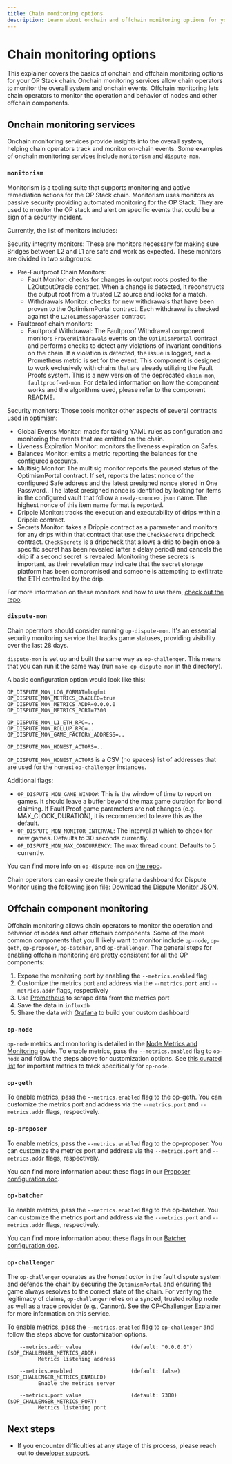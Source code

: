 ```yaml
---
title: Chain monitoring options
description: Learn about onchain and offchain monitoring options for your OP Stack chain.
---
```



# Chain monitoring options

This explainer covers the basics of onchain and offchain monitoring options for your OP Stack chain. Onchain monitoring services allow chain operators to monitor the overall system and onchain events.
Offchain monitoring lets chain operators to monitor the operation and behavior of nodes and other offchain components.

## Onchain monitoring services

Onchain monitoring services provide insights into the overall system, helping chain operators track and monitor on-chain events. Some examples of onchain monitoring services include `monitorism` and `dispute-mon`.

### `monitorism`

Monitorism is a tooling suite that supports monitoring and active remediation actions for the OP Stack chain. Monitorism uses monitors as passive security providing automated monitoring for the OP Stack. They are used to monitor the OP stack and alert on specific events that could be a sign of a security incident.

Currently, the list of monitors includes:

Security integrity monitors: These are monitors necessary for making sure Bridges between L2 and L1 are safe and work as expected. These monitors are divided in two subgroups:

*   Pre-Faultproof Chain Monitors:
    *   Fault Monitor: checks for changes in output roots posted to the L2OutputOracle contract. When a change is detected, it reconstructs the output root from a trusted L2 source and looks for a match.
    *   Withdrawals Monitor: checks for new withdrawals that have been proven to the OptimismPortal contract. Each withdrawal is checked against the `L2ToL1MessagePasser` contract.
*   Faultproof chain monitors:
    *   Faultproof Withdrawal: The Faultproof Withdrawal component monitors `ProvenWithdrawals` events on the `OptimismPortal` contract and performs checks to detect any violations of invariant conditions on the chain. If a violation is detected, the issue is logged, and a Prometheus metric is set for the event. This component is designed to work exclusively with chains that are already utilizing the Fault Proofs system. This is a new version of the deprecated `chain-mon`,  `faultproof-wd-mon`. For detailed information on how the component works and the algorithms used, please refer to the component README.

Security monitors: Those tools monitor other aspects of several contracts used in optimism:

*   Global Events Monitor: made for taking YAML rules as configuration and monitoring the events that are emitted on the chain.
*   Liveness Expiration Monitor: monitors the liveness expiration on Safes.
*   Balances Monitor: emits a metric reporting the balances for the configured accounts.
*   Multisig Monitor: The multisig monitor reports the paused status of the OptimismPortal contract. If set, reports the latest nonce of the configured Safe address and the latest presigned nonce stored in One Password.. The latest presigned nonce is identified by looking for items in the configured vault that follow a `ready-<nonce>.json` name. The highest nonce of this item name format is reported.
*   Drippie Monitor: tracks the execution and executability of drips within a Drippie contract.
*   Secrets Monitor: takes a Drippie contract as a parameter and monitors for any drips within that contract that use the `CheckSecrets` dripcheck contract. `CheckSecrets` is a dripcheck that allows a drip to begin once a specific secret has been revealed (after a delay period) and cancels the drip if a second secret is revealed. Monitoring these secrets is important, as their revelation may indicate that the secret storage platform has been compromised and someone is attempting to exfiltrate the ETH controlled by the drip.

For more information on these monitors and how to use them, [check out the repo](https://github.com/ethereum-optimism/monitorism?tab=readme-ov-file#monitorism).

### `dispute-mon`

Chain operators should consider running `op-dispute-mon`. It's an essential security monitoring service that tracks game statuses, providing visibility over the last 28 days.

`dispute-mon` is set up and built the same way as `op-challenger`. This means that you can run it the same way (run `make op-dispute-mon` in the directory).

A basic configuration option would look like this:

```
OP_DISPUTE_MON_LOG_FORMAT=logfmt
OP_DISPUTE_MON_METRICS_ENABLED=true
OP_DISPUTE_MON_METRICS_ADDR=0.0.0.0
OP_DISPUTE_MON_METRICS_PORT=7300

OP_DISPUTE_MON_L1_ETH_RPC=..
OP_DISPUTE_MON_ROLLUP_RPC=..
OP_DISPUTE_MON_GAME_FACTORY_ADDRESS=..

OP_DISPUTE_MON_HONEST_ACTORS=..
```

`OP_DISPUTE_MON_HONEST_ACTORS` is a CSV (no spaces) list of addresses that are used for the honest `op-challenger` instances.

Additional flags:

*   `OP_DISPUTE_MON_GAME_WINDOW`: This is the window of time to report on games. It should leave a buffer beyond the max game duration for bond claiming. If Fault Proof game parameters are not changes (e.g. MAX\_CLOCK\_DURATION), it is recommended to leave this as the default.
*   `OP_DISPUTE_MON_MONITOR_INTERVAL`: The interval at which to check for new games. Defaults to 30 seconds currently.
*   `OP_DISPUTE_MON_MAX_CONCURRENCY`: The max thread count. Defaults to 5 currently.

You can find more info on `op-dispute-mon` on [the repo](https://github.com/ethereum-optimism/optimism/tree/develop/op-dispute-mon).

Chain operators can easily create their grafana dashboard for Dispute Monitor using the following json file: [Download the Dispute Monitor JSON](/resources/grafana/dispute-monitor-1718214549035.json).

## Offchain component monitoring

Offchain monitoring allows chain operators to monitor the operation and behavior of nodes and other offchain components. Some of the more common components that you'll likely want to monitor include `op-node`, `op-geth`, `op-proposer`, `op-batcher`, and `op-challenger`.
The general steps for enabling offchain monitoring are pretty consistent for all the OP components:

1.  Expose the monitoring port by enabling the `--metrics.enabled` flag
2.  Customize the metrics port and address via the `--metrics.port` and `--metrics.addr` flags, respectively
3.  Use [Prometheus](https://prometheus.io/) to scrape data from the metrics port
4.  Save the data in `influxdb`
5.  Share the data with [Grafana](https://grafana.com/) to build your custom dashboard

### `op-node`

`op-node` metrics and monitoring is detailed in the [Node Metrics and Monitoring](/operators/node-operators/management/metrics) guide. To enable metrics, pass the `--metrics.enabled` flag to `op-node` and follow the steps above for customization options.
See [this curated list](/operators/node-operators/management/metrics#important-metrics) for important metrics to track specifically for `op-node`.

### `op-geth`

To enable metrics, pass the `--metrics.enabled` flag to the op-geth. You can customize the metrics port and address via the `--metrics.port` and `--metrics.addr` flags, respectively.

### `op-proposer`

To enable metrics, pass the `--metrics.enabled` flag to the op-proposer. You can customize the metrics port and address via the `--metrics.port` and `--metrics.addr` flags, respectively.

You can find more information about these flags in our [Proposer configuration doc](/operators/chain-operators/configuration/proposer#metricsenabled).

### `op-batcher`

To enable metrics, pass the `--metrics.enabled` flag to the op-batcher. You can customize the metrics port and address via the `--metrics.port` and `--metrics.addr` flags, respectively.

You can find more information about these flags in our [Batcher configuration doc](/operators/chain-operators/configuration/proposer#metricsenabled).

### `op-challenger`

The `op-challenger` operates as the *honest actor* in the fault dispute system and defends the chain by securing the `OptimismPortal` and ensuring the game always resolves to the correct state of the chain.
For verifying the legitimacy of claims, `op-challenger` relies on a synced, trusted rollup node as well as a trace provider (e.g., [Cannon](/stack/fault-proofs/cannon)). See the [OP-Challenger Explainer](/stack/fault-proofs/challenger) for more information on this service.

To enable metrics, pass the `--metrics.enabled` flag to `op-challenger` and follow the steps above for customization options.

```
    --metrics.addr value                (default: "0.0.0.0")               ($OP_CHALLENGER_METRICS_ADDR)
          Metrics listening address
   
    --metrics.enabled                   (default: false)                   ($OP_CHALLENGER_METRICS_ENABLED)
          Enable the metrics server
   
    --metrics.port value                (default: 7300)                    ($OP_CHALLENGER_METRICS_PORT)
          Metrics listening port
```

## Next steps

*   If you encounter difficulties at any stage of this process, please reach out to [developer support](https://github.com/ethereum-optimism/developers/discussions).
